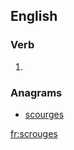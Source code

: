 
==English==

===Verb===
{{head|en|verb form}}

# {{en-third-person singular of|scrouge}}

===Anagrams===
* [[scourges#English|scourges]]

[[fr:scrouges]]